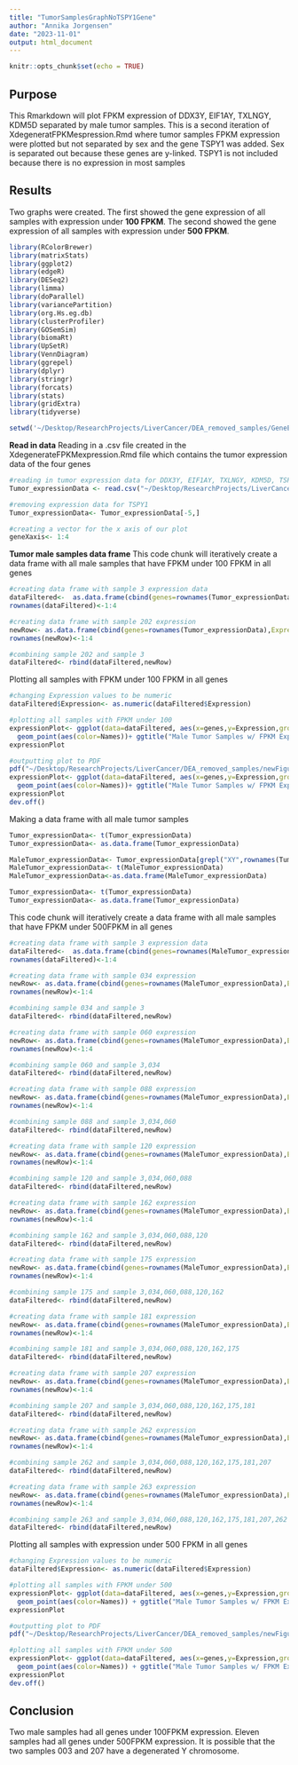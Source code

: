 ```yaml
---
title: "TumorSamplesGraphNoTSPY1Gene"
author: "Annika Jorgensen"
date: "2023-11-01"
output: html_document
---
```


```r
knitr::opts_chunk$set(echo = TRUE)
```
## **Purpose**
This Rmarkdown will plot FPKM expression of DDX3Y, EIF1AY, TXLNGY, KDM5D separated by male tumor samples. This is a second iteration of XdegeneratFPKMespression.Rmd where tumor samples FPKM expression were plotted but not separated by sex and the gene TSPY1 was added. Sex is separated out because these genes are y-linked. TSPY1 is not included because there is no expression in most samples 

## **Results**
Two graphs were created. The first showed the gene expression of all samples with expression under **100 FPKM**. The second showed the gene expression of all samples with expression under **500 FPKM**.

```r

library(RColorBrewer)
library(matrixStats)
library(ggplot2)
library(edgeR)
library(DESeq2)
library(limma)
library(doParallel)
library(variancePartition)
library(org.Hs.eg.db)
library(clusterProfiler)
library(GOSemSim)
library(biomaRt)
library(UpSetR)
library(VennDiagram)
library(ggrepel)
library(dplyr)
library(stringr)
library(forcats)
library(stats)
library(gridExtra)
library(tidyverse)

setwd('~/Desktop/ResearchProjects/LiverCancer/DEA_removed_samples/GeneExpressionPlots')
```

**Read in data**
Reading in a .csv file created in the XdegenerateFPKMexpression.Rmd file which contains the tumor expression data of the four genes
```r
#reading in tumor expression data for DDX3Y, EIF1AY, TXLNGY, KDM5D, TSPY1
Tumor_expressionData <- read.csv("~/Desktop/ResearchProjects/LiverCancer/DEA_removed_samples/GeneExpressionPlots/data/TumorExpressionData5genes.csv",row.names=1,header=TRUE, sep=",")

#removing expression data for TSPY1
Tumor_expressionData<- Tumor_expressionData[-5,]

#creating a vector for the x axis of our plot
geneXaxis<- 1:4
```

**Tumor male samples data frame**
This code chunk will iteratively create a data frame with all male samples that have FPKM under 100 FPKM in all genes
```r
#creating data frame with sample 3 expression data
dataFiltered<-  as.data.frame(cbind(genes=rownames(Tumor_expressionData),Expression=Tumor_expressionData[,2],Names=c("003","003","003","003")))
rownames(dataFiltered)<-1:4

#creating data frame with sample 202 expression
newRow<- as.data.frame(cbind(genes=rownames(Tumor_expressionData),Expression=Tumor_expressionData[,115],Names=c("207","207","207","207")))
rownames(newRow)<-1:4

#combining sample 202 and sample 3
dataFiltered<- rbind(dataFiltered,newRow)
```

Plotting all samples with FPKM under 100 FPKM in all genes
```r
#changing Expression values to be numeric 
dataFiltered$Expression<- as.numeric(dataFiltered$Expression)

#plotting all samples with FPKM under 100
expressionPlot<- ggplot(data=dataFiltered, aes(x=genes,y=Expression,group=Names)) +  geom_line(aes(color=Names))+
  geom_point(aes(color=Names))+ ggtitle("Male Tumor Samples w/ FPKM Expression under 100") + ylab("FPKM") +xlab("")+ labs(color = "Samples")
expressionPlot

#outputting plot to PDF
pdf("~/Desktop/ResearchProjects/LiverCancer/DEA_removed_samples/newFigures/FPKM_sampleNamesPlots/MalesSamples_100FPKM_GeneExpressionPlot.pdf", width=12, height=12)
expressionPlot<- ggplot(data=dataFiltered, aes(x=genes,y=Expression,group=Names)) +  geom_line(aes(color=Names))+
  geom_point(aes(color=Names))+ ggtitle("Male Tumor Samples w/ FPKM Expression under 100 FPKM") + ylab("FPKM") +xlab("")+ labs(color = "Samples")
expressionPlot
dev.off()
```
Making a data frame with all male tumor samples
```r
Tumor_expressionData<- t(Tumor_expressionData)
Tumor_expressionData<- as.data.frame(Tumor_expressionData)

MaleTumor_expressionData<- Tumor_expressionData[grepl("XY",rownames(Tumor_expressionData),fixed=TRUE),]
MaleTumor_expressionData<- t(MaleTumor_expressionData)
MaleTumor_expressionData<-as.data.frame(MaleTumor_expressionData)

Tumor_expressionData<- t(Tumor_expressionData)
Tumor_expressionData<- as.data.frame(Tumor_expressionData)
```

This code chunk will iteratively create a data frame with all male samples that have FPKM under 500FPKM in all genes
```r
#creating data frame with sample 3 expression data
dataFiltered<-  as.data.frame(cbind(genes=rownames(MaleTumor_expressionData),Expression=MaleTumor_expressionData[,2],Names=c("003","003","003","003")))
rownames(dataFiltered)<-1:4

#creating data frame with sample 034 expression
newRow<- as.data.frame(cbind(genes=rownames(MaleTumor_expressionData),Expression=MaleTumor_expressionData[,17],Names=c("034","034","034","034")))
rownames(newRow)<-1:4

#combining sample 034 and sample 3
dataFiltered<- rbind(dataFiltered,newRow)

#creating data frame with sample 060 expression
newRow<- as.data.frame(cbind(genes=rownames(MaleTumor_expressionData),Expression=MaleTumor_expressionData[,34],Names=c("060","060","060","060")))
rownames(newRow)<-1:4

#combining sample 060 and sample 3,034
dataFiltered<- rbind(dataFiltered,newRow)

#creating data frame with sample 088 expression
newRow<- as.data.frame(cbind(genes=rownames(MaleTumor_expressionData),Expression=MaleTumor_expressionData[,42],Names=c("088","088","088","088")))
rownames(newRow)<-1:4

#combining sample 088 and sample 3,034,060
dataFiltered<- rbind(dataFiltered,newRow)

#creating data frame with sample 120 expression
newRow<- as.data.frame(cbind(genes=rownames(MaleTumor_expressionData),Expression=MaleTumor_expressionData[,52],Names=c("120","120","120","120")))
rownames(newRow)<-1:4

#combining sample 120 and sample 3,034,060,088
dataFiltered<- rbind(dataFiltered,newRow)

#creating data frame with sample 162 expression
newRow<- as.data.frame(cbind(genes=rownames(MaleTumor_expressionData),Expression=MaleTumor_expressionData[,71],Names=c("162","162","162","162")))
rownames(newRow)<-1:4

#combining sample 162 and sample 3,034,060,088,120
dataFiltered<- rbind(dataFiltered,newRow)

#creating data frame with sample 175 expression
newRow<- as.data.frame(cbind(genes=rownames(MaleTumor_expressionData),Expression=MaleTumor_expressionData[,75],Names=c("175","175","175","175")))
rownames(newRow)<-1:4

#combining sample 175 and sample 3,034,060,088,120,162
dataFiltered<- rbind(dataFiltered,newRow)

#creating data frame with sample 181 expression
newRow<- as.data.frame(cbind(genes=rownames(MaleTumor_expressionData),Expression=MaleTumor_expressionData[,77],Names=c("181","181","181","181")))
rownames(newRow)<-1:4

#combining sample 181 and sample 3,034,060,088,120,162,175
dataFiltered<- rbind(dataFiltered,newRow)

#creating data frame with sample 207 expression
newRow<- as.data.frame(cbind(genes=rownames(MaleTumor_expressionData),Expression=MaleTumor_expressionData[,84],Names=c("207","207","207","207")))
rownames(newRow)<-1:4

#combining sample 207 and sample 3,034,060,088,120,162,175,181
dataFiltered<- rbind(dataFiltered,newRow)

#creating data frame with sample 262 expression
newRow<- as.data.frame(cbind(genes=rownames(MaleTumor_expressionData),Expression=MaleTumor_expressionData[,100],Names=c("262","262","262","262")))
rownames(newRow)<-1:4

#combining sample 262 and sample 3,034,060,088,120,162,175,181,207
dataFiltered<- rbind(dataFiltered,newRow)

#creating data frame with sample 263 expression
newRow<- as.data.frame(cbind(genes=rownames(MaleTumor_expressionData),Expression=MaleTumor_expressionData[,101],Names=c("263","263","263","263")))
rownames(newRow)<-1:4

#combining sample 263 and sample 3,034,060,088,120,162,175,181,207,262
dataFiltered<- rbind(dataFiltered,newRow)
```

Plotting all samples with expression under 500 FPKM in all genes
```r
#changing Expression values to be numeric 
dataFiltered$Expression<- as.numeric(dataFiltered$Expression)

#plotting all samples with FPKM under 500
expressionPlot<- ggplot(data=dataFiltered, aes(x=genes,y=Expression,group=Names)) +  geom_line(aes(color=Names))+
  geom_point(aes(color=Names)) + ggtitle("Male Tumor Samples w/ FPKM Expression under 500 FPKM") + ylab("FPKM") +xlab("")+ labs(color = "Samples")
expressionPlot

#outputting plot to PDF
pdf("~/Desktop/ResearchProjects/LiverCancer/DEA_removed_samples/newFigures/FPKM_sampleNamesPlots/MalesSamples_500FPKM_GeneExpressionPlot.pdf", width=12, height=12)

#plotting all samples with FPKM under 500
expressionPlot<- ggplot(data=dataFiltered, aes(x=genes,y=Expression,group=Names)) +  geom_line(aes(color=Names))+
  geom_point(aes(color=Names)) + ggtitle("Male Tumor Samples w/ FPKM Expression under 500 FPKM") + ylab("FPKM") +xlab("")+ labs(color = "Samples")
expressionPlot
dev.off()
```

## **Conclusion**

Two male samples had all genes under 100FPKM expression. Eleven samples had all genes under 500FPKM expression. It is possible that the two samples 003 and 207 have a degenerated Y chromosome.